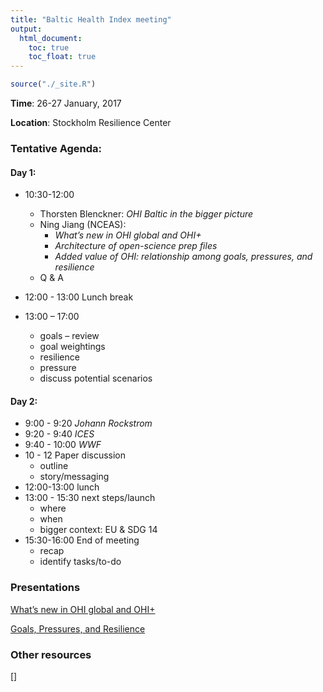 ```yaml
---
title: "Baltic Health Index meeting"
output:
  html_document:
    toc: true
    toc_float: true
---
```


```r
source("./_site.R")
```

**Time**: 26-27 January, 2017

**Location**: Stockholm Resilience Center 

### Tentative Agenda: 

#### Day 1:

- 10:30-12:00 
  - Thorsten Blenckner: _OHI Baltic in the bigger picture_
  - Ning Jiang (NCEAS): 
    - _What's new in OHI global and OHI+_
    - _Architecture of open-science prep files_
    - _Added value of OHI: relationship among goals, pressures, and resilience_
  - Q & A

- 12:00 - 13:00 Lunch break

- 13:00 – 17:00 
  - goals – review
  - goal weightings 
  - resilience
  - pressure
  - discuss potential scenarios 

#### Day 2: 

- 9:00 - 9:20 _Johann Rockstrom_
- 9:20 - 9:40 _ICES_
- 9:40 - 10:00 _WWF_
- 10 - 12 Paper discussion
   - outline
   - story/messaging
- 12:00-13:00 lunch 
- 13:00 - 15:30 next steps/launch
   - where
   - when
   - bigger context: EU & SDG 14 
- 15:30-16:00 End of meeting 
   - recap
   - identify tasks/to-do

### Presentations

[What's new in OHI global and OHI+](https://docs.google.com/presentation/d/1bcU9hP4msQlhyAnv0P9x2y8jLx57HB2M8ow6SV7lJoQ/pub?start=false&loop=false&delayms=3000)

[Goals, Pressures, and Resilience]()

### Other resources

[]
